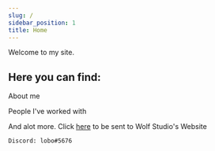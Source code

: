 ```yaml
---
slug: /
sidebar_position: 1
title: Home
---
```



Welcome to my site.


## Here you can find: ##

About me

People I've worked with

And alot more.
Click [here](https://wolfstudioswebsite.netlify.app/) to be sent to Wolf Studio's Website

```
Discord: lobo#5676
```


